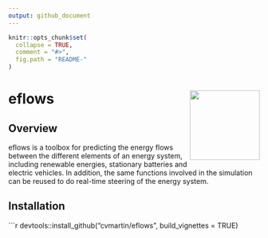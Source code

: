 ```yaml
---
output: github_document
---
```


<!-- README.md is generated from README.Rmd. Please edit that file -->

```r
knitr::opts_chunk$set(
  collapse = TRUE,
  comment = "#>",
  fig.path = "README-"
)
```

# eflows <img src="man/figures/eflowsicon.png" align="right" width="140" />

## Overview

eflows is a toolbox for predicting the energy flows between the different elements of an energy system, including renewable energies, stationary batteries and electric vehicles. 
In addition, the same functions involved in the simulation can be reused to do real-time steering of the energy system.

## Installation

```r
devtools::install_github("cvmartin/eflows", build_vignettes = TRUE)
